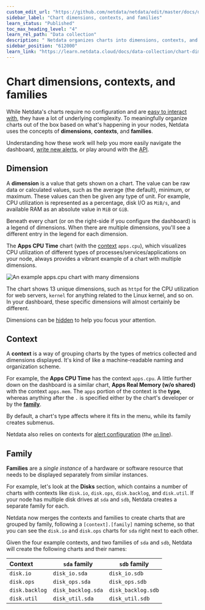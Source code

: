 ```yaml
---
custom_edit_url: "https://github.com/netdata/netdata/edit/master/docs/dashboard/dimensions-contexts-families.md"
sidebar_label: "Chart dimensions, contexts, and families"
learn_status: "Published"
toc_max_heading_level: "4"
learn_rel_path: "Data collection"
description: " Netdata organizes charts into dimensions, contexts, and families to automaticallyand meaningfully organize thousands of metrics into interactive charts."
sidebar_position: "612000"
learn_link: "https://learn.netdata.cloud/docs/data-collection/chart-dimensions-contexts-and-families"
---
```

# Chart dimensions, contexts, and families

While Netdata's charts require no configuration and are [easy to interact with](/docs/visualizations/netdata-charts),
they have a lot of underlying complexity. To meaningfully organize charts out of the box based on what's happening in
your nodes, Netdata uses the concepts of **dimensions**, **contexts**, and **families**. 

Understanding how these work will help you more easily navigate the dashboard, 
[write new alerts](/docs/alerting/health-configuration-reference), or play around 
with the [API](/docs/rest-api/api).

## Dimension

A **dimension** is a value that gets shown on a chart. The value can be raw data or calculated values, such as the
average (the default), minimum, or maximum. These values can then be given any type of unit. For example, CPU
utilization is represented as a percentage, disk I/O as `MiB/s`, and available RAM as an absolute value in `MiB` or
`GiB`.

Beneath every chart (or on the right-side if you configure the dashboard) is a legend of dimensions. When there are
multiple dimensions, you'll see a different entry in the legend for each dimension.

The **Apps CPU Time** chart (with the [context](#context) `apps.cpu`), which visualizes CPU utilization of
different types of processes/services/applications on your node, always provides a vibrant example of a chart with
multiple dimensions.

![An example apps.cpu chart with many
dimensions](https://user-images.githubusercontent.com/1153921/114207816-a5cb7400-9911-11eb-8800-06f60b745f9c.png)

The chart shows 13 unique dimensions, such as `httpd` for the CPU utilization for web servers, `kernel` for anything
related to the Linux kernel, and so on. In your dashboard, these specific dimensions will almost certainly be different.

Dimensions can be [hidden](/docs/visualizations/netdata-charts#show-and-hide-dimensions) to help you focus your
attention.

## Context

A **context** is a way of grouping charts by the types of metrics collected and dimensions displayed. It's kind of like
a machine-readable naming and organization scheme.

For example, the **Apps CPU Time** has the context `apps.cpu`. A little further down on the dashboard is a similar
chart, **Apps Real Memory (w/o shared)** with the context `apps.mem`. The `apps` portion of the context is the **type**,
whereas anything after the `.` is specified either by the chart's developer or by the [**family**](#family). 

By default, a chart's type affects where it fits in the menu, while its family creates submenus.

Netdata also relies on contexts for [alert configuration](/docs/alerting/health-configuration-reference) (the [`on`
line](/docs/alerting/health-configuration-reference#alert-line-on)).

## Family

**Families** are a _single instance_ of a hardware or software resource that needs to be displayed separately from
similar instances.

For example, let's look at the **Disks** section, which contains a number of charts with contexts like `disk.io`,
`disk.ops`, `disk.backlog`, and `disk.util`.  If your node has multiple disk drives at `sda` and `sdb`, Netdata creates
a separate family for each.

Netdata now merges the contexts and families to create charts that are grouped by family, following a
`[context].[family]` naming scheme, so that you can see the `disk.io` and `disk.ops` charts for `sda` right next to each
other.

Given the four example contexts, and two families of `sda` and `sdb`, Netdata will create the following charts and their
names:

| Context        | `sda` family       | `sdb` family       |
|:---------------|--------------------|--------------------|
| `disk.io`      | `disk_io.sda`      | `disk_io.sdb`      |
| `disk.ops`     | `disk_ops.sda`     | `disk_ops.sdb`     |
| `disk.backlog` | `disk_backlog.sda` | `disk_backlog.sdb` |
| `disk.util`    | `disk_util.sda`    | `disk_util.sdb`    |
